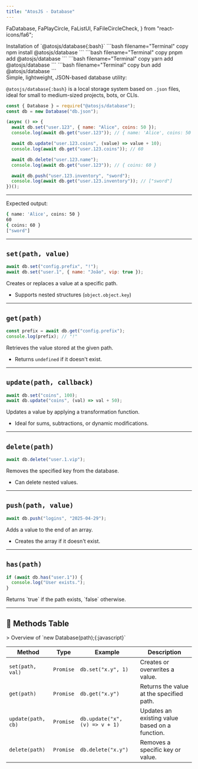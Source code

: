 ```yaml
---
title: "AtosJS - Database"
---
```


  FaDatabase,
  FaPlayCircle,
  FaListUl,
  FaFileCircleCheck,
} from "react-icons/fa6";

<Callout type="info">
Installation of `@atosjs/database{:bash}`
<Tabs items={['npm', 'pnpm', 'yarn', 'bun']}>
  <Tabs.Tab>
    ```bash filename="Terminal" copy
    npm install @atosjs/database
    ```
  </Tabs.Tab>
  <Tabs.Tab>
    ```bash filename="Terminal" copy
    pnpm add @atosjs/database
    ```
  </Tabs.Tab>
  <Tabs.Tab>
    ```bash filename="Terminal" copy
    yarn add @atosjs/database
    ```
  </Tabs.Tab>
  <Tabs.Tab>
    ```bash filename="Terminal" copy
    bun add @atosjs/database
    ```
  </Tabs.Tab>
</Tabs>
</Callout>

<Callout type=".">
  <div style={{ display: 'flex', alignItems: 'center', gap: '0.5rem', fontSize: '1rem', fontWeight: 'bold' }}>
    <FaDatabase size="1rem" />
    <span>Simple, lightweight, JSON-based database utility:</span>
  </div>

`@atosjs/database{:bash}` is a local storage system based on `.json` files, ideal for small to medium-sized projects, bots, or CLIs.

```javascript filename="index.js" showLineNumbers copy
const { Database } = require("@atosjs/database");
const db = new Database("db.json");

(async () => {
  await db.set("user.123", { name: "Alice", coins: 50 });
  console.log(await db.get("user.123")); // { name: 'Alice', coins: 50 }

  await db.update("user.123.coins", (value) => value + 10);
  console.log(await db.get("user.123.coins")); // 60

  await db.delete("user.123.name");
  console.log(await db.get("user.123")); // { coins: 60 }

  await db.push("user.123.inventory", "sword");
  console.log(await db.get("user.123.inventory")); // ["sword"]
})();
```

</Callout>

---

<div style={{ display: "flex", alignItems: "center", gap: "0.5rem", fontSize: "1rem", fontWeight: "bold" }}>
  <FaFileCircleCheck size="1rem" />
  <span>Expected output:</span>
</div>

```bash filename="Terminal"
{ name: 'Alice', coins: 50 }
60
{ coins: 60 }
["sword"]
```

---

## `set(path, value)`

```javascript filename="set-example.js" showLineNumbers copy
await db.set("config.prefix", "!");
await db.set("user.1", { name: "João", vip: true });
```

<Callout type=".">
Creates or replaces a value at a specific path.

- Supports nested structures (`object.object.key`)

</Callout>

---

## `get(path)`

```javascript filename="get-example.js" showLineNumbers copy
const prefix = await db.get("config.prefix");
console.log(prefix); // "!"
```

<Callout type=".">
Retrieves the value stored at the given path.

- Returns `undefined` if it doesn't exist.

</Callout>

---

## `update(path, callback)`

```javascript filename="update-example.js" showLineNumbers copy
await db.set("coins", 100);
await db.update("coins", (val) => val + 50);
```

<Callout type=".">
Updates a value by applying a transformation function.

- Ideal for sums, subtractions, or dynamic modifications.

</Callout>

---

## `delete(path)`

```javascript filename="delete-example.js" showLineNumbers copy
await db.delete("user.1.vip");
```

<Callout type=".">
Removes the specified key from the database.

- Can delete nested values.

</Callout>

---

## `push(path, value)`

```javascript filename="push-example.js" showLineNumbers copy
await db.push("logins", "2025-04-29");
```

<Callout type=".">
Adds a value to the end of an array.

- Creates the array if it doesn't exist.

</Callout>

---

## `has(path)`

```javascript filename="has-example.js" showLineNumbers copy
if (await db.has("user.1")) {
  console.log("User exists.");
}
```

<Callout type=".">
Returns `true` if the path exists, `false` otherwise.
</Callout>

---

## 🧩 Methods Table

<Callout type=".">
> Overview of `new Database(path);{:javascript}`
</Callout>

| Method             | Type      | Example                        | Description                                    |
| ------------------ | --------- | ------------------------------ | ---------------------------------------------- |
| `set(path, val)`   | `Promise` | `db.set("x.y", 1)`             | Creates or overwrites a value.                 |
| `get(path)`        | `Promise` | `db.get("x.y")`                | Returns the value at the specified path.       |
| `update(path, cb)` | `Promise` | `db.update("x", (v) => v + 1)` | Updates an existing value based on a function. |
| `delete(path)`     | `Promise` | `db.delete("x.y")`             | Removes a specific key or value.               |